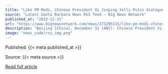 ```yaml
---
title: "Like PM Modi, Chinese President Xi Jinping tells Putin dialogue is the way to resolve Ukraine issue"
source: "Latest Santa Barbara News RSS feed – Big News Network"
published_at: "2022-12-31"
url: "https://www.bignewsnetwork.com/news/273295115/like-pm-modi-chinese-president-xi-jinping-tells-putin-dialogue-is-the-way-to-resolve-ukraine-issue?utm_source=feeds.bignewsnetwork.com&utm_medium=referral"
description: "Beijing [China], December 31 (ANI): Chinese President Xi Jinping has followed Prime Minister Narendra Modi's worldview and has stressed the importance of a diplomatic solution to the war in Ukraine in a conversation with Russian President Vladimir Putin via video link on Friday, NHK World reported.Russia and China's military cooperation, according to Putin, \"fosters the security of both of our nations and stability in cr"
image: "news_code/rss_img.png"
---
```



  Published: {{< meta published_at >}}
  

  Source: {{< meta source >}}
  

  [Read full article]({{< meta url >}})
  

